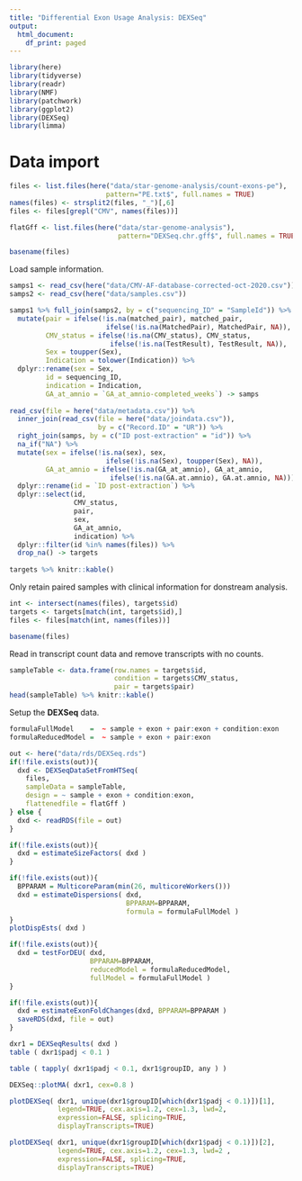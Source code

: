 ```yaml
---
title: "Differential Exon Usage Analysis: DEXSeq"
output:
  html_document:
    df_print: paged
---
```


```r
library(here)
library(tidyverse)
library(readr)
library(NMF)
library(patchwork)
library(ggplot2)
library(DEXSeq)
library(limma)
```

# Data import

```r
files <- list.files(here("data/star-genome-analysis/count-exons-pe"), 
                        pattern="PE.txt$", full.names = TRUE)
names(files) <- strsplit2(files, "_")[,6]
files <- files[grepl("CMV", names(files))]

flatGff <- list.files(here("data/star-genome-analysis"), 
                           pattern="DEXSeq.chr.gff$", full.names = TRUE)

basename(files)
```

Load sample information.

```r
samps1 <- read_csv(here("data/CMV-AF-database-corrected-oct-2020.csv"))
samps2 <- read_csv(here("data/samples.csv"))

samps1 %>% full_join(samps2, by = c("sequencing_ID" = "SampleId")) %>%
  mutate(pair = ifelse(!is.na(matched_pair), matched_pair,
                        ifelse(!is.na(MatchedPair), MatchedPair, NA)),
         CMV_status = ifelse(!is.na(CMV_status), CMV_status,
                         ifelse(!is.na(TestResult), TestResult, NA)),
         Sex = toupper(Sex),
         Indication = tolower(Indication)) %>%
  dplyr::rename(sex = Sex, 
         id = sequencing_ID, 
         indication = Indication,
         GA_at_amnio = `GA_at_amnio-completed_weeks`) -> samps
       
read_csv(file = here("data/metadata.csv")) %>%
  inner_join(read_csv(file = here("data/joindata.csv")), 
                      by = c("Record.ID" = "UR")) %>%
  right_join(samps, by = c("ID post-extraction" = "id")) %>%
  na_if("NA") %>%
  mutate(sex = ifelse(!is.na(sex), sex,
                        ifelse(!is.na(Sex), toupper(Sex), NA)),
         GA_at_amnio = ifelse(!is.na(GA_at_amnio), GA_at_amnio,
                         ifelse(!is.na(GA.at.amnio), GA.at.amnio, NA))) %>%
  dplyr::rename(id = `ID post-extraction`) %>%
  dplyr::select(id, 
                CMV_status, 
                pair, 
                sex, 
                GA_at_amnio, 
                indication) %>%
  dplyr::filter(id %in% names(files)) %>%
  drop_na() -> targets
  
targets %>% knitr::kable()
```

Only retain paired samples with clinical information for donstream analysis. 

```r
int <- intersect(names(files), targets$id)
targets <- targets[match(int, targets$id),]
files <- files[match(int, names(files))]

basename(files)
```

Read in transcript count data and remove transcripts with no counts.

```r
sampleTable <- data.frame(row.names = targets$id,
                          condition = targets$CMV_status,
                          pair = targets$pair)
head(sampleTable) %>% knitr::kable()
```

Setup the **DEXSeq** data.

```r
formulaFullModel    =  ~ sample + exon + pair:exon + condition:exon
formulaReducedModel =  ~ sample + exon + pair:exon

out <- here("data/rds/DEXSeq.rds")
if(!file.exists(out)){
  dxd <- DEXSeqDataSetFromHTSeq(
    files,
    sampleData = sampleTable,
    design = ~ sample + exon + condition:exon,
    flattenedfile = flatGff )
} else {
  dxd <- readRDS(file = out)
}
```
```r
if(!file.exists(out)){
  dxd = estimateSizeFactors( dxd )
} 
```

```r
if(!file.exists(out)){
  BPPARAM = MulticoreParam(min(26, multicoreWorkers()))
  dxd = estimateDispersions( dxd, 
                             BPPARAM=BPPARAM,
                             formula = formulaFullModel )
}
plotDispEsts( dxd )
```

```r
if(!file.exists(out)){
  dxd = testForDEU( dxd, 
                    BPPARAM=BPPARAM,
                    reducedModel = formulaReducedModel, 
                    fullModel = formulaFullModel )
}
```

```r
if(!file.exists(out)){
  dxd = estimateExonFoldChanges(dxd, BPPARAM=BPPARAM )
  saveRDS(dxd, file = out)
} 
```

```r
dxr1 = DEXSeqResults( dxd )
table ( dxr1$padj < 0.1 )
```

```r
table ( tapply( dxr1$padj < 0.1, dxr1$groupID, any ) )
```

```r
DEXSeq::plotMA( dxr1, cex=0.8 )
```

```r
plotDEXSeq( dxr1, unique(dxr1$groupID[which(dxr1$padj < 0.1)])[1], 
            legend=TRUE, cex.axis=1.2, cex=1.3, lwd=2,
            expression=FALSE, splicing=TRUE,
            displayTranscripts=TRUE)
```
```r
plotDEXSeq( dxr1, unique(dxr1$groupID[which(dxr1$padj < 0.1)])[2], 
            legend=TRUE, cex.axis=1.2, cex=1.3, lwd=2 ,
            expression=FALSE, splicing=TRUE,
            displayTranscripts=TRUE)
```

